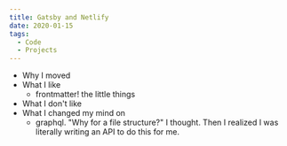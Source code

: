 ```yaml
---
title: Gatsby and Netlify
date: 2020-01-15
tags:
  - Code
  - Projects
---
```


- Why I moved
- What I like
  - frontmatter! the little things
- What I don't like
- What I changed my mind on
  - graphql. "Why for a file structure?" I thought. Then I realized I was literally writing an API to do this for me.
